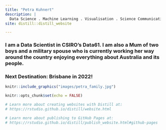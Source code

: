 ```yaml
---
title: "Petra Kuhnert"
description: |
  Data Science . Machine Learning . Visualisation . Science Communication
site: distill::distill_website

---
```


### I am a Data Scientist in CSIRO's Data61. I am also a Mum of two boys and a military spouse who is currently working her way around the country enjoying everything about Australia and its people.  

### Next Destination: Brisbane in 2022!

```r
knitr::include_graphics("images/petra_family.jpg")
```


```r
knitr::opts_chunk$set(echo = FALSE)

# Learn more about creating websites with Distill at:
# https://rstudio.github.io/distill/website.html

# Learn more about publishing to GitHub Pages at:
# https://rstudio.github.io/distill/publish_website.html#github-pages

```


